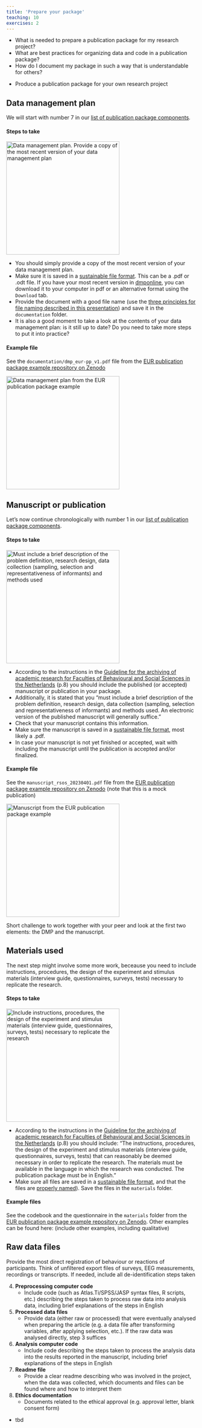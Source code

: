 ```yaml
---
title: 'Prepare your package'
teaching: 10
exercises: 2
---
```


::: questions
-   What is needed to prepare a publication package for my research project?
-   What are best practices for organizing data and code in a publication package?
-   How do I document my package in such a way that is understandable for others?
:::

::: objectives
-   Produce a publication package for your own research project
:::

## Data management plan

We will start with number 7 in our [list of publication package components](introduction.Rmd##the-contents-of-a-publication-package). 

::: callout
#### Steps to take
![](fig/07_data-mgmt-plan.png){width="300" alt="Data management plan. Provide a copy of the most recent version of your data management plan"}

-   You should simply provide a copy of the most recent version of your data management plan.
-   Make sure it is saved in a [sustainable file format](https://dans.knaw.nl/en/file-formats/){target="_blank"}. This can be a .pdf or .odt file. If you have your most recent version in [dmponline](https://dmponline.eur.nl/){target="_blank"}, you can download it to your computer in pdf or an alternative format using the `Download` tab.
-   Provide the document with a good file name (use the [three principles for file naming described in this presentation](https://doi.org/10.5281/zenodo.7551576){target="_blank"}) and save it in the `documentation` folder.
- It is also a good moment to take a look at the contents of your data management plan: is it still up to date? Do you need to take more steps to put it into practice?

#### Example file
See the `documentation/dmp_eur-pp_v1.pdf` file from the [EUR publication package example repository on Zenodo](https://doi.org/10.5281/zenodo.7956600){target="_blank"}

![](fig/07_data-mgmt-plan-example.png){width="300" alt="Data management plan from the EUR publication package example"}

:::


## Manuscript or publication
Let's now continue  chronologically with number 1 in our [list of publication package components](introduction.Rmd##the-contents-of-a-publication-package).

::: callout
#### Steps to take
![](fig/01_manuscript.png){width="300" alt="Must include a brief description of the problem definition, research design, data collection (sampling, selection and representativeness of informants) and methods used"}

-   According to the instructions in the [Guideline for the archiving of academic research for Faculties of Behavioural and Social Sciences in the Netherlands](https://doi.org/10.5281/zenodo.7583831){target="_blank"} (p.8) you should include the published (or accepted) manuscript or publication in your package.
-   Additionally, it is stated that you "must include a brief description of the problem definition, research design, data collection (sampling, selection and representativeness of informants) and methods used. An electronic version of the published manuscript will generally suffice."
-   Check that your manuscript contains this information.
-   Make sure the manuscript is saved in a [sustainable file format](https://dans.knaw.nl/en/file-formats/){target="_blank"}, most likely a .pdf.
-   In case your manuscript is not yet finished or accepted, wait with including the manuscript until the publication is accepted and/or finalized.

#### Example file
See the `manuscript_rsos_20230401.pdf` file from the [EUR publication package example repository on Zenodo](https://doi.org/10.5281/zenodo.7956600){target="_blank"} (note that this is a mock publication)

![](fig/01_manuscript-example.png){width="300" alt="Manuscript from the EUR publication package example"}

::: 

::: challenge

Short challenge to work together with your peer and look at the first two elements: the DMP and the manuscript.

:::
    
    
## Materials used
The next step might involve some more work, beceause you need to include instructions, procedures, the design of the experiment and stimulus materials (interview guide, questionnaires, surveys, tests) necessary to replicate the research.

::: callout
#### Steps to take
![](fig/02_materials.png){width="300" alt="Include instructions, procedures, the design of the experiment and stimulus materials (interview guide, questionnaires, surveys, tests) necessary to replicate the research"}

-   According to the instructions in the [Guideline for the archiving of academic research for Faculties of Behavioural and Social Sciences in the Netherlands](https://doi.org/10.5281/zenodo.7583831){target="_blank"} (p.8) you should include: "The instructions, procedures, the design of the experiment and stimulus materials (interview guide, questionnaires, surveys, tests) that can reasonably be deemed necessary in order to replicate the research. The materials must be available in the language in which the research was conducted. The publication package must be in English."
-   Make sure all files are saved in a [sustainable file format](https://dans.knaw.nl/en/file-formats/){target="_blank"}, and that the files are [properly named](https://doi.org/10.5281/zenodo.7551576){target="_blank"}). Save the files in the `materials` folder.

#### Example files
See the codebook and the questionnaire in the `materials` folder from the [EUR publication package example repository on Zenodo](https://doi.org/10.5281/zenodo.7956600){target="_blank"}.
Other examples can be found here: (include other examples, including qualitative)

:::
    
## Raw data files
Provide the most direct registration of behaviour or reactions of participants. Think of unfiltered export files of surveys, EEG measurements, recordings or transcripts. If needed, include all de-identification steps taken
    
4.  **Preprocessing computer code**
    -   Include code (such as Atlas.Ti/SPSS/JASP syntax files, R scripts, etc.) describing the steps taken to process raw data into analysis data, including brief explanations of the steps in English
5.  **Processed data files**
    -   Provide data (either raw or processed) that were eventually analysed when preparing the article (e.g. a data file after transforming variables, after applying selection, etc.). If the raw data was analysed directly, step 3 suffices
6.  **Analysis computer code**
    -   Include code describing the steps taken to process the analysis data into the results reported in the manuscript, including brief explanations of the steps in English
7.  **Readme file**
    -   Provide a clear readme describing who was involved in the project, when the data was collected, which documents and files can be found where and how to interpret them
8.  **Ethics documentation**
    -   Documents related to the ethical approval (e.g. approval letter, blank consent form)

::: keypoints
-   tbd
:::
